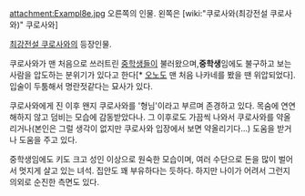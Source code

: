 attachment:Exampl8e.jpg
오른쪽의 인물.  왼쪽은 [wiki:"쿠로사와(최강전설 쿠로사와)" 쿠로사와]

[[최강전설 쿠로사와]]의 등장인물.

쿠로사와가 맨 처음으로 쓰러트린 [[중학생]]들이 불러왔으며,'''중학생'''임에도 불구하고 보는 사람을 압도하는 분위기가 있다고 한다[* [[오노]]도 맨 처음 나카네를 봤을 땐 위압되었다]. 입술이 두툼해서 명란젓같다는 묘사가 있다. 

쿠로사와에게 진 이후 왠지 쿠로사와를 '형님'이라고 부르며 존경하고 있다. 목숨에 연연해하지 않고 덤비는 모습에 감동받았다나. 그 이후로도 가끔씩 나와서 쿠로사와를 약올리거나(본인은 그럴 생각이 없지만 쿠로사와 입장에서 보면 약올리기다...) 도움을 받거나 도움을 주고 있다. 

중학생임에도 키도 크고 성인 이상으로 원숙한 모습이며, 여러 수단으로 돈을 많이 벌어서 멋지게 살고 있는 녀석. 집안도 꽤 부유하다는 듯하다. 하지만 나이가 어려서 그런지 의외로 순진한 측면도 있다.
